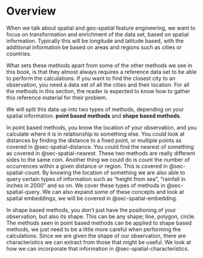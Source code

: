 # Overview {#sec-spatial}

When we talk about spatial and geo-spatial feature engineering, we want to focus on transformation and enrichment of the data set, based on spatial information. Typically this will be longitude and latitude based, with the additional information be based on areas and regions such as cities or countries.

What sets these methods apart from some of the other methods we see in this book, is that they almost always requires a reference data set to be able to perform the calculations. If you want to find the closest city to an observation, you need a data set of all the cities and their location. For all the methods in this section, the reader is expected to know how to gather this reference material for their problem.

We will split this data up into two types of methods, depending on your spatial information. **point based methods** and **shape based methods**.

In point based methods, you know the location of your observation, and you calculate where it is in relationship to something else. You could look at distances by finding the distance to a fixed point, or multiple points as covered in @sec-spatial-distance. You could find the nearest of something as covered in @sec-spatial-nearest. These two methods are really different sides to the same coin. Another thing we could do is count the number of occurrences within a given distance or region. This is covered in @sec-spatial-count. By knowing the location of something we are also able to query certain types of information such as "height from sea", "rainfall in inches in 2000" and so on. We cover these types of methods in @sec-spatial-query. We can also expand some of these concepts and look at spatial embeddings, we will be covered in @sec-spatial-embedding.

In shape based methods, you don't just have the positioning of your observation, but also its shape. This can be any shape; line, polygon, circle. The methods seen in point based methods can be applied to shape based methods, we just need to be a little more careful when performing the calculations. Since we are given the shape of our observation, there are characteristics we can extract from those that might be useful. We look at how we can incorporate that information in @sec-spatial-characteristics.

